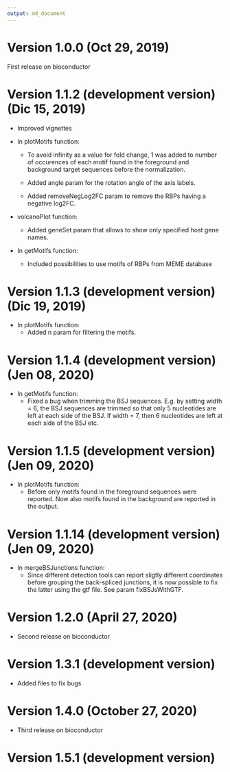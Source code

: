 ```yaml
---
output: md_document
---
```


# Version 1.0.0 (Oct 29, 2019)

First release on bioconductor

# Version 1.1.2 (development version) (Dic 15, 2019)

*   Improved vignettes

*   In plotMotifs function:

    +  To avoid infinity as a value for fold change, 1 was added to number of occurences
of each motif found in the foreground and background target sequences before 
the normalization.

    + Added angle param for the rotation angle of the axis labels.
    + Added removeNegLog2FC param to remove the RBPs having a negative log2FC.


*   volcanoPlot function:

    +   Added geneSet param that allows to show only specified host gene names.


*   In getMotifs function:

    +   Included possibilities to use motifs of RBPs from MEME database

# Version 1.1.3 (development version) (Dic 19, 2019)

*   In plotMotifs function:
    + Added n param for filtering the motifs.


# Version 1.1.4 (development version) (Jen 08, 2020)

*   In getMotifs function:
    + Fixed a bug when trimming the BSJ sequences. E.g. by setting width = 6,
    the BSJ sequences are trimmed so that only 5 nucleotides are left at each 
    side of the BSJ. If width = 7, then 6 nucleotides are left at each side of
    the BSJ etc.
    
# Version 1.1.5 (development version) (Jen 09, 2020)

*   In plotMotifs function:
    + Before only motifs found in the foreground sequences were reported. Now also
     motifs found in the background are reported in the output.


# Version 1.1.14 (development version) (Jen 09, 2020)

*   In mergeBSJunctions function:
    + Since different detection tools can report sligtly different coordinates
    before grouping the back-spliced junctions, it is now possible to fix the 
    latter using the gtf file. See param fixBSJsWithGTF.
    
# Version 1.2.0 (April 27, 2020)

*   Second release on bioconductor    

# Version 1.3.1 (development version)

*   Added files to fix bugs


# Version 1.4.0 (October 27, 2020)

*   Third release on bioconductor


# Version 1.5.1 (development version)


